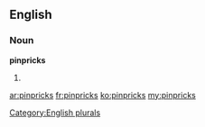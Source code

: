 ==English==

===Noun===
'''pinpricks'''

# {{plural of|pinprick}}

[[Category:English plurals]]

[[ar:pinpricks]]
[[fr:pinpricks]]
[[ko:pinpricks]]
[[my:pinpricks]]